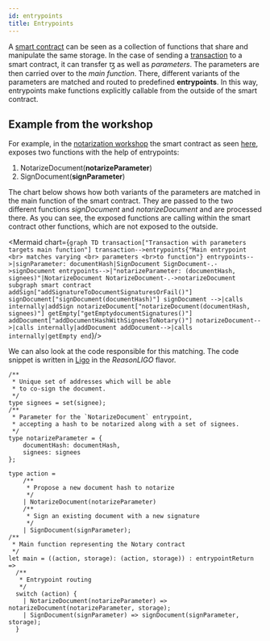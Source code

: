 ```yaml
---
id: entrypoints
title: Entrypoints
---
```



A [smart contract](smart-contract) can be seen as a collection of functions that share and manipulate the same storage. In the case of sending a [transaction](../tezos_protocol/operations/transaction) to a smart contract, it can transfer ꜩ as well as *parameters*. The parameters are then carried over to the *main function*. There, different variants of the parameters are matched and routed to predefined **entrypoints**. In this way, entrypoints make functions explicitly callable from the outside of the smart contract.

## Example from the workshop

For example, in the [notarization workshop](../../learn/workshops/notarization/overview) the smart contract as seen [here](https://github.com/stove-labs/workshop-notarization/blob/dev/smart-contracts/contracts/main/notary.religo), exposes two functions with the help of entrypoints:

1. NotarizeDocument(**notarizeParameter**)
2. SignDocument(**signParameter**)

The chart below shows how both variants of the parameters are matched in the main function of the smart contract. They are passed to the two different functions *signDocument* and *notarizeDocument* and are processed there. As you can see, the exposed functions are calling within the smart contract other functions, which are not exposed to the outside.

<Mermaid chart={`
graph TD
  transaction["Transaction with parameters targets main function"]
  transaction-->entrypoints{"Main entrypoint <br> matches varying <br> parameters <br>to function"}
  entrypoints-->|signParameter: documentHash|SignDocument
  SignDocument-.->signDocument
  entrypoints-->|"notarizeParameter: (documentHash, signees)"|NotarizeDocument
  NotarizeDocument-.->notarizeDocument
  subgraph smart contract
    addSign["addSignatureToDocumentSignaturesOrFail()"]
    signDocument["signDocument(documentHash)"]
    signDocument -->|calls internally|addSign
    notarizeDocument["notarizeDocument(documentHash, signees)"]
    getEmpty["getEmptydocumentSignatures()"]
    addDocument["addDocumentHashWithSigneesToNotary()"]
    notarizeDocument-->|calls internally|addDocument
    addDocument-->|calls internally|getEmpty
  end
`}/>

We can also look at the code responsible for this matching. The code snippet is written in [Ligo](https://www.ligolang.org) in the *ReasonLIGO* flavor.

```reason
/**
 * Unique set of addresses which will be able
 * to co-sign the document.
 */
type signees = set(signee);
/**
 * Parameter for the `NotarizeDocument` entrypoint,
 * accepting a hash to be notarized along with a set of signees.
 */
type notarizeParameter = {
    documentHash: documentHash,
    signees: signees
};

type action = 
    /**
     * Propose a new document hash to notarize
     */
    | NotarizeDocument(notarizeParameter)
    /**
     * Sign an existing document with a new signature
     */
    | SignDocument(signParameter);
/**
 * Main function representing the Notary contract
 */
let main = ((action, storage): (action, storage)) : entrypointReturn => 
  /**
   * Entrypoint routing
   */
  switch (action) {
    | NotarizeDocument(notarizeParameter) => notarizeDocument(notarizeParameter, storage);
    | SignDocument(signParameter) => signDocument(signParameter, storage);
  }
```

